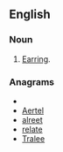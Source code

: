 ==English==
===Noun===
{{en-noun}}
# {{obsolete}} [[earring|Earring]].

===Anagrams===
* {{alphagram|aeelrt}}
* [[Aertel#English|Aertel]]
* [[alreet#English|alreet]]
* [[relate#English|relate]]
* [[Tralee#English|Tralee]]